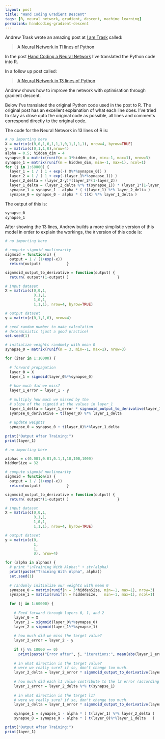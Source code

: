 ```yaml
---
layout: post
title: "Hand Coding Gradient Descent"
tags: [R, neural network, gradient, descent, machine learning]
permalink: handcoding-gradient-descent
---
```


Andrew Trask wrote an amazing post at [I am Trask](http://iamtrask.github.io/) called:

> [A Neural Network in 11 lines of Python](http://iamtrask.github.io/2015/07/12/basic-python-network/)

In the post [Hand Coding a Neural Network](/handcoding-neural-network) I've translated the Python code into R.

In a follow up post called:

> [A Neural Network in 13 lines of Python](http://iamtrask.github.io/2015/07/27/python-network-part2/)

Andrew shows how to improve the network with optimisation through gradient descent.

Below I've translated the original Python code used in the post to R.
The original post has an excellent explanation of what each line does.
I've tried to stay as close quto the original code as possible,
all lines and comments correspond directly to the original code.

The code for the Neural Network in 13 lines of R is:

```r
# no importing here
X = matrix(c(0,0,1,0,1,1,1,0,1,1,1,1), nrow=4, byrow=TRUE)
y = matrix(c(0,1,1,0),nrow=4)
alpha = 0.5; hidden_dim = 4
synapse_0 = matrix(runif(n = 3*hidden_dim, min=-1, max=1), nrow=3)
synapse_1 = matrix(runif(n = hidden_dim, min=-1, max=1), ncol=1)
for (j in 1:60000) {
  layer_1 = 1 / ( 1 + exp(-( X%*%synapse_0)) )
  layer_2 = 1 / ( 1 + exp(-(layer_1%*%synapse_1)) )
  layer_2_delta = (layer_2-y)*(layer_2*(1-layer_2))
  layer_1_delta = (layer_2_delta %*% t(synapse_1)) * (layer_1*(1-layer_1))
  synapse_1 = synapse_1 - alpha * ( t(layer_1) %*% layer_2_delta )
  synapse_0 = synapse_0 - alpha * ( t(X) %*% layer_1_delta )                 }
```

The output of this is:

```r
synapse_0
synapse_1
```

After showing the 13 lines, Andrew builds a more simplistic version of this model in order to explain the workings,
the `R` version of this code is:

```r
# no importing here

# compute sigmoid nonlinearity
sigmoid = function(x) {
  output = 1 / (1+exp(-x))
  return(output)            }

signmoid_output_to_derivative = function(output) {
  return( output*(1-output) )                      }

# input dataset
X = matrix(c(0,0,1,
             0,1,1,
             1,0,1,
             1,1,1), nrow=4, byrow=TRUE)

# output dataset 
y = matrix(c(0,1,1,0), nrow=4)

# seed random number to make calculation
# deterministic (just a good practice)
set.seed(1)

# initialize weights randomly with mean 0
synapse_0 = matrix(runif(n = 3, min=-1, max=1), nrow=3)

for (iter in 1:10000) {
  
  # forward propagation
  layer_0 = X
  layer_1 = sigmoid(layer_0%*%synapse_0)
  
  # how much did we miss?
  layer_1_error = layer_1 - y
  
  # multiply how much we missed by the
  # slope of the sigmoid at the values in layer_1
  layer_1_delta = layer_1_error * signmoid_output_to_derivative(layer_1)
  syanpse_0_derivative = t(layer_0) %*% layer_1_delta
  
  # update weights
  synapse_0 = synapse_0 + t(layer_0)%*%layer_1_delta                     }
  
print("Output After Training:")
print(layer_1)
```


```r
# no importing here

alphas = c(0.001,0.01,0.1,1,10,100,1000)
hiddenSize = 32

# compute sigmoid nonlinearity
sigmoid = function(x) {
  output = 1 / (1+exp(-x))
  return(output)            }

signmoid_output_to_derivative = function(output) {
  return( output*(1-output) )                      }

# input dataset
X = matrix(c(0,0,1,
             0,1,1,
             1,0,1,
             1,1,1), nrow=4, byrow=TRUE)

# output dataset 
y = matrix(c(0,
             1,
             1,
             0), nrow=4)

for (alpha in alphas) {
  # print "\nTraining With Alpha:" + str(alpha)
  print(paste("Training With Alpha", alpha))
  set.seed(1)
  
  # randomly initialize our weights with mean 0
  synapse_0 = matrix(runif(n = 3*hiddenSize, min=-1, max=1), nrow=3)
  synapse_1 = matrix(runif(n = hiddenSize,   min=-1, max=1), ncol=1)
  
  for (j in 1:60000) {
    
    # Feed forward through layers 0, 1, and 2
    layer_0 = X
    layer_1 = sigmoid(layer_0%*%synapse_0)
    layer_2 = sigmoid(layer_1%*%synapse_1)
    
    # how much did we miss the target value?
    layer_2_error = layer_2 - y
    
    if (j %% 10000 == 0)
      print(paste("Error after", j, "iterations:", mean(abs(layer_2_error))))
    
    # in what direction is the target value?
    # were we really sure? if so, don't change too much.
    layer_2_delta = layer_2_error * signmoid_output_to_derivative(layer_2)
    
    # how much did each l1 value contribute to the l2 error (according to the weights)?
    layer_1_error = layer_2_delta %*% t(synapse_1)
    
    # in what direction is the target l1?
    # were we really sure? if so, don't change too much.
    layer_1_delta = layer_1_error * signmoid_output_to_derivative(layer_1)
    
    syanpse_1 = synapse_1 - alpha * ( t(layer_1) %*% layer_2_delta )
    synapse_0 = synapse_0 - alpha * ( t(layer_0)%*%layer_1_delta   )                   }  }
```


```r
print("Output After Training:")
print(layer_1)
```
